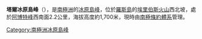 {{coord|77|29|S|166|53|E|display=title}}

'''塔爾冰原島峰'''（{{lang-en|Tarr Nunatak}}），是[[南極洲|南極洲]]的[[冰原島峰|冰原島峰]]，位於[[羅斯島|羅斯島]]的[[埃里伯斯火山|埃里伯斯火山]]西北坡，處於[[阿博特峰|阿博特峰]]西南面2.2公里，海拔高度約1,700米，現時由[[南極條約體系|南極條約體系]]管理。

{{DEFAULTSORT:Tarr Nunatak}}
[[Category:南極洲冰原島峰|Category:南極洲冰原島峰]]


{{RossIsland-geo-stub}}